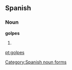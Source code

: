 ==Spanish==

===Noun===
'''golpes'''

# {{plural of|[[golpe]]|lang=Spanish}}

[[Category:Spanish noun forms]]

[[pt:golpes]]